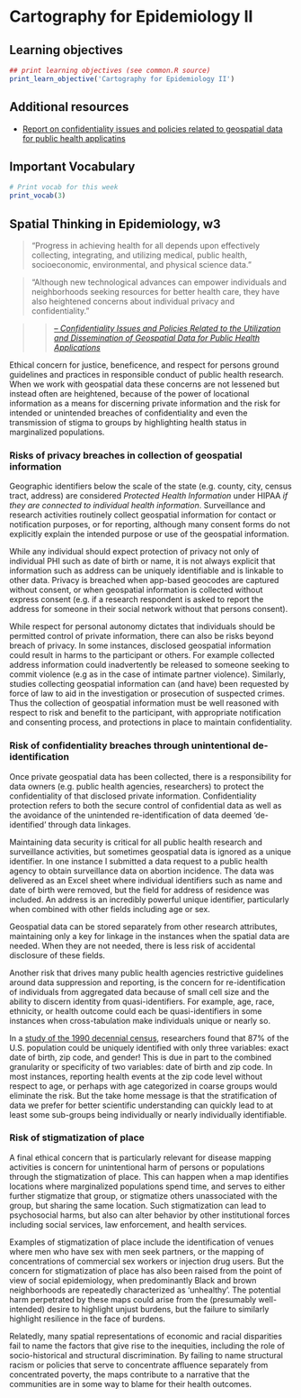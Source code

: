 # Cartography for Epidemiology II

## Learning objectives

```r
## print learning objectives (see common.R source)
print_learn_objective('Cartography for Epidemiology II')
```


## Additional resources

* [Report on confidentiality issues and policies related to geospatial data for public health applicatins](http://www.ciesin.columbia.edu/pdf/SEDAC_ConfidentialityReport.pdf)

## Important Vocabulary


```r
# Print vocab for this week
print_vocab(3)
```

## Spatial Thinking in Epidemiology, w3

>"Progress in achieving health for all depends upon effectively collecting, integrating, and
utilizing medical, public health, socioeconomic, environmental, and physical science data."

>"Although new technological advances can empower individuals and neighborhoods seeking
resources for better health care, they have also heightened concerns about individual privacy
and confidentiality."

>>[*-- Confidentiality Issues and Policies Related to the Utilization and Dissemination of Geospatial Data for Public Health Applications*](http://www.ciesin.columbia.edu/pdf/SEDAC_ConfidentialityReport.pdf)

Ethical concern for justice, beneficence, and respect for persons ground guidelines and practices in responsible conduct of public health research. When we work with geospatial data these concerns are not lessened but instead often are heightened, because of the power of locational information as a means for discerning private information and the risk for intended or unintended breaches of confidentiality and even the transmission of stigma to groups by highlighting health status in marginalized populations.


### Risks of privacy breaches in collection of geospatial information

Geographic identifiers below the scale of the state (e.g. county, city, census tract, address) are considered *Protected Health Information * under HIPAA *if they are connected to individual health information*. Surveillance and research activities routinely collect geospatial information for contact or notification purposes, or for reporting, although many consent forms do not explicitly explain the intended purpose or use of the geospatial information. 

While any individual should expect protection of privacy not only of individual PHI such as date of birth or name, it is not always explicit that information such as address can be uniquely identifiable and is linkable to other data. Privacy is breached when app-based geocodes are captured without consent, or when geospatial information is collected without express consent (e.g. if a research respondent is asked to report the address for someone in their social network without that persons consent).

While respect for personal autonomy dictates that individuals should be permitted control of private information, there can also be risks beyond breach of privacy. In some instances, disclosed geospatial information could result in harms to the participant or others. For example collected address information could inadvertently be released to someone seeking to commit violence (e.g as in the case of intimate partner violence). Similarly, studies collecting geospatial information can (and have) been requested by force of law to aid in the investigation or prosecution of suspected crimes. Thus the collection of geospatial information must be well reasoned with respect to risk and benefit to the participant, with appropriate notification and consenting process, and protections in place to maintain confidentiality.


### Risk of confidentiality breaches through unintentional de-identification


Once private geospatial data has been collected, there is a responsibility for data owners (e.g. public health agencies, researchers) to protect the confidentiality of that disclosed private information. Confidentiality protection refers to both the secure control of confidential data as well as the avoidance of the unintended re-identification of data deemed 'de-identified' through data linkages.

Maintaining data security is critical for all public health research and surveillance activities, but sometimes geospatial data is ignored as a unique identifier. In one instance I submitted a data request to a public health agency to obtain surveillance data on abortion incidence. The data was delivered as an Excel sheet where individual identifiers such as name and date of birth were removed, but the field for address of residence was included. An address is an incredibly powerful unique identifier, particularly when combined with other fields including age or sex.

Geospatial data can be stored separately from other research attributes, maintaining only a key for linkage in the instances when the spatial data are needed. When they are not needed, there is less risk of accidental disclosure of these fields.

Another risk that drives many public health agencies restrictive guidelines around data suppression and reporting, is the concern for re-identification of individuals from aggregated data because of small cell size and the ability to discern identity from quasi-identifiers. For example, age, race, ethnicity, or health outcome could each be quasi-identifiers in some instances when cross-tabulation make individuals unique or nearly so.

In a [study of the 1990 decennial census](https://dataprivacylab.org/projects/identifiability/paper1.pdf), researchers found that 87% of the U.S. population could be uniquely identified with only three variables: exact date of birth, zip code, and gender! This is due in part to the combined granularity or specificity of two variables: date of birth and zip code.  In most instances, reporting health events at the zip code level without respect to age, or perhaps with age categorized in coarse groups would eliminate the risk. But the take home message is that the stratification of data we prefer for better scientific understanding can quickly lead to at least some sub-groups being individually or nearly individually identifiable.


### Risk of stigmatization of place

A final ethical concern that is particularly relevant for disease mapping activities is concern for unintentional harm of persons or populations through the stigmatization of place. This can happen when a map identifies locations where marginalized populations spend time, and serves to either further stigmatize that group, or stigmatize others unassociated with the group, but sharing the same location. Such stigmatization can lead to psychosocial harms, but also can alter behavior by other institutional forces including social services, law enforcement, and health services.

Examples of stigmatization of place include the identification of venues where men who have sex with men seek partners, or the mapping of concentrations of commercial sex workers or injection drug users.  But the concern for stigmatization of place has also been raised from the point of view of social epidemiology, when  predominantly Black and brown neighborhoods are repeatedly characterized as 'unhealthy'. The potential harm perpetrated by these maps could arise from the (presumably well-intended) desire to highlight unjust burdens, but the failure to similarly highlight resilience in the face of burdens. 

Relatedly, many spatial representations of economic and racial disparities fail to name the factors that give rise to the inequities, including the role of socio-historical and structural discrimination.  By failing to name structural racism or policies that serve to concentrate affluence separately from concentrated poverty, the maps contribute to a narrative that the communities are in some way to blame for their health outcomes. 



